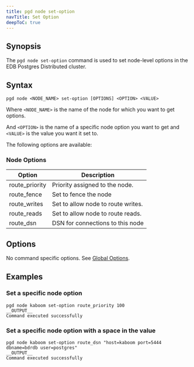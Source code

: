 ```yaml
---
title: pgd node set-option
navTitle: Set Option
deepToC: true
---
```


## Synopsis

The `pgd node set-option` command is used to set node-level options in the EDB Postgres Distributed cluster.

## Syntax

```plaintext
pgd node <NODE_NAME> set-option [OPTIONS] <OPTION> <VALUE>
```

Where `<NODE_NAME>` is the name of the node for which you want to get options.

And `<OPTION>` is the name of a specific node option you want to get and `<VALUE>` is the value you want it set to.  

The following options are available:

### Node Options

| Option         | Description                        |
|----------------|------------------------------------|
| route_priority | Priority assigned to the node.     |
| route_fence    | Set to fence the node              |
| route_writes   | Set to allow node to route writes. |
| route_reads    | Set to allow node to route reads.  |
| route_dsn      | DSN for connections to this node   |

## Options

No command specific options. See [Global Options](/pgd/latest/cli/command_ref/#global-options).

## Examples

### Set a specific node option

```shell
pgd node kaboom set-option route_priority 100
__OUTPUT__
Command executed successfully
```

### Set a specific node option with a space in the value

```shell
pgd node kaboom set-option route_dsn "host=kaboom port=5444 dbname=bdrdb user=postgres"
__OUTPUT__
Command executed successfully
```
